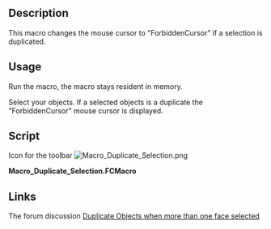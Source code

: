 <languages/>
<translate>

<!--T:1-->
{{Macro
|Name=Macro Duplicate Selection
|Description=This macro changes the mouse cursor to "ForbiddenCursor" if a selection is duplicated.
|Author=Mario52
|Version=00.00
|Date=2016-06-06
|FCVersion=0.16
|Download=[https://wiki.freecad.org/images/5/54/Macro_Duplicate_Selection.png ToolBar Icon]
}}

==Description== <!--T:9-->

<!--T:2-->
This macro changes the mouse cursor to "ForbiddenCursor" if a selection is duplicated.

==Usage== <!--T:10-->

<!--T:3-->
Run the macro, the macro stays resident in memory.

<!--T:4-->
Select your objects. If a selected objects is a duplicate the "ForbiddenCursor" mouse cursor is displayed.

==Script== <!--T:5-->

<!--T:8-->
Icon for the toolbar [[File:Macro_Duplicate_Selection.png]]

</translate>
'''Macro_Duplicate_Selection.FCMacro'''

{{MacroCode|code=
# -*- coding: utf-8 -*-
import FreeCADGui
import PySide
from PySide import QtGui ,QtCore
from PySide.QtGui import *
from PySide.QtCore import *

__title__   = "Macro_Duplicate_Selection"
__author__  = "Mario52"
__url__     = "https://freecad.org/index-fr.html"
__version__ = "00.00"
__date__    = "06/06/2016"

__Help__    = "Start the macro select the object IN THE 3D VIEW the ForbiddenCursor stay if the selection is duplicate"

def selectionObject():
    sel = FreeCADGui.Selection.getSelection() 
    x  = []
    del x[:]
    for a in range(len(sel)):
       x.append(sel[a].Name)
    doublet = 0
    for i in range(len(sel)):
        for ii in range((i+1),len(sel)):
            if x[i] == x[ii]:
                doublet = 1
                break
    if doublet == 1:
        QtGui.QApplication.setOverrideCursor(QtGui.QCursor(QtCore.Qt.ForbiddenCursor))
#        FreeCAD.Console.PrintError("HELP "+sel[-1].Name+" duplicate selection"+"\n")
    else:
        QtGui.QApplication.setOverrideCursor(QtGui.QCursor(QtCore.Qt.ArrowCursor))

class SelObserver:
    def addSelection(self,doc,obj,sub,pnt):   # Selection
        selectionObject()
    def removeSelection(self,doc,obj,sub):    # Effacer l'objet salectionne
        selectionObject()
    def setPreselection(self, doc, obj, sub):
        selectionObject()
    def clearSelection(self,doc):             # Si clic sur l'ecran, effacer la selection
        selectionObject()
#    def setSelection(self,doc):               # Selection dans Combo View pour quitter la fonction
#        App.Console.PrintMessage("Fin Macro_Duplicate"+"\n")
#        QtGui.QApplication.setOverrideCursor(QtGui.QCursor(QtCore.Qt.ArrowCursor))
#        FreeCADGui.Selection.removeObserver(s)# desinstalle la fonction residente

s=SelObserver()
FreeCADGui.Selection.addObserver(s)    # installe la fonction en mode resident

}}
<translate>

==Links== <!--T:6-->

<!--T:7-->
The forum discussion  [https://forum.freecad.org/viewtopic.php?f=3&t=15994 Duplicate Objects when more than one face selected]
</translate>

{{clear}}